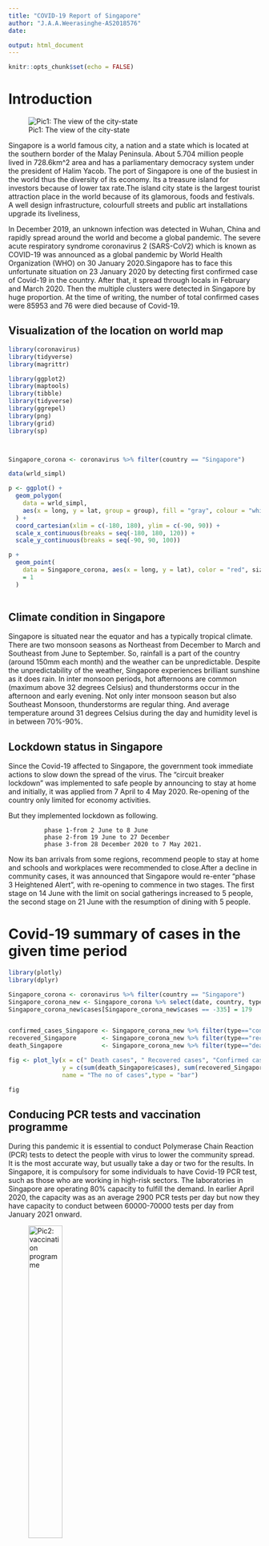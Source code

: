 ---
title: "COVID-19 Report of Singapore"
author: "J.A.A.Weerasinghe-AS2018576"
date: 

output: html_document
---
```{r setup, include=FALSE, comment=NA}
knitr::opts_chunk$set(echo = FALSE)
```


# Introduction
<div align="center">
![Pic1: The view of the city-state](sin.jpg)
</div>



Singapore is a world famous city, a nation and a state which is located at the southern border of the Malay Peninsula. About 5.704 million people lived in 728.6km^2 area and has a parliamentary democracy system under the president of Halim Yacob. The port of Singapore is one of the busiest in the world thus the diversity of its economy. Its a treasure island for investors because of lower tax rate.The island city state is the largest tourist attraction place in the world because of its glamorous, foods and festivals. A well design infrastructure, colourfull streets and public art installations upgrade its liveliness,


In December 2019, an unknown infection was detected in Wuhan, China and rapidly spread around the world and become a global pandemic. The severe acute respiratory syndrome coronavirus 2 (SARS-CoV2) which is known as COVID-19 was announced as a global pandemic by World Health Organization (WHO) on 30 January 2020.Singapore has to face this unfortunate situation on 23 January 2020 by detecting first confirmed case of Covid-19 in the country. After that, it spread through locals in February and March 2020. Then the multiple clusters were detected in Singapore by huge proportion. At the time of writing, the number of total confirmed cases were 85953 and 76 were died because of Covid-19. 



## Visualization of the location on world map
<div align="center">
```{r , comment=NA , message=FALSE , warning=FALSE, echo=FALSE,fig.cap="Fig1: Visualization of Singapore"}

library(coronavirus)
library(tidyverse)
library(magrittr)

library(ggplot2)
library(maptools)
library(tibble)
library(tidyverse)
library(ggrepel)
library(png)
library(grid)
library(sp)



Singapore_corona <- coronavirus %>% filter(country == "Singapore")

data(wrld_simpl)

p <- ggplot() +
  geom_polygon(
    data = wrld_simpl,
    aes(x = long, y = lat, group = group), fill = "gray", colour = "white"
  ) +
  coord_cartesian(xlim = c(-180, 180), ylim = c(-90, 90)) +
  scale_x_continuous(breaks = seq(-180, 180, 120)) +
  scale_y_continuous(breaks = seq(-90, 90, 100))

p +
  geom_point(
    data = Singapore_corona, aes(x = long, y = lat), color = "red", size
    = 1
  )
 
```
</div>

## Climate condition in Singapore

Singapore is situated near the equator and has a typically tropical climate. There are two monsoon seasons as Northeast from December to March and Southeast from June to September. So, rainfall is a part of the country (around 150mm each month) and the weather can be unpredictable. Despite the unpredictability of the weather, Singapore experiences brilliant sunshine as it does rain. In inter monsoon periods, hot afternoons are common (maximum above 32 degrees Celsius) and thunderstorms occur in the afternoon and early evening. Not only inter monsoon season but also Southeast Monsoon, thunderstorms are regular thing. And average temperature around 31 degrees Celsius during the day and humidity level is in between 70%-90%.   

## Lockdown status in Singapore

Since the Covid-19 affected to Singapore, the government took immediate actions to slow down the spread of the virus. The “circuit breaker lockdown” was implemented to safe people by announcing to stay at home and initially, it was applied from 7 April to 4 May 2020. Re-opening of the country only limited for economy activities. 

But they implemented lockdown as following.

              phase 1-from 2 June to 8 June
              phase 2-from 19 June to 27 December
              phase 3-from 28 December 2020 to 7 May 2021.

Now its ban arrivals from some regions, recommend people to stay at home and schools and workplaces were recommended to close.After a decline in community cases, it was announced that Singapore would re-enter “phase 3 Heightened Alert”, with re-opening to commence in two stages. The first stage on 14 June with the limit on social gatherings increased to 5 people, the second stage on 21 June with the resumption of dining with 5 people.

# Covid-19 summary of cases in the given time period

<div align="center">
```{r,  comment=NA , message=FALSE , warning=FALSE, echo = FALSE, fig.cap="Fig2:Summary of cases of Singapore"}


library(plotly)
library(dplyr)

Singapore_corona <- coronavirus %>% filter(country == "Singapore")
Singapore_corona_new <- Singapore_corona %>% select(date, country, type, cases) %>% na.omit()
Singapore_corona_new$cases[Singapore_corona_new$cases == -335] = 179


confirmed_cases_Singapore <- Singapore_corona_new %>% filter(type=="confirmed")
recovered_Singapore       <- Singapore_corona_new %>% filter(type=="recovered") 
death_Singapore           <- Singapore_corona_new %>% filter(type=="death")

fig <- plot_ly(x = c(" Death cases", " Recovered cases", "Confirmed cases"),
               y = c(sum(death_Singapore$cases), sum(recovered_Singapore$cases),sum(confirmed_cases_Singapore$cases)),
               name = "The no of cases",type = "bar")

fig

```
</div>





## Conducing PCR tests and vaccination programme

During this pandemic it is essential to conduct Polymerase Chain Reaction (PCR) tests to detect the people with virus to lower the community spread. It is the most accurate way, but usually take a day or two for the results. In Singapore, it is compulsory for some individuals to have Covid-19 PCR test, such as those who are working in high-risk sectors. The laboratories in Singapore are operating 80% capacity to fulfill the demand. In earlier April 2020, the capacity was as an average 2900 PCR tests per day but now they have capacity to conduct between 60000-70000 tests per day from January 2021 onward. 

<div align="center">
![Pic2: vaccination programme](vaccine.jpg){width=40%}
</div>
Singapore has one of the highest vaccination rates in the world, with 80% of the population fully vaccinated. Assuming that each person needs 2 doses, at least 9,223,226 doses of Covid-19 vaccine are given, which is enough to vaccinate about 80.9%of the country’s population. The government invested more than one billion Singapore dollars for Pfizer Bio-tech, Moderna etc. Singapore was the first country in Asia to approve the Pfizer-BioNTech coronavirus vaccine.


## Actions taken by the Government

  * To stop the spread of COVID-19, the COVID-19 (Temporary Measures) Act 2020 and its Control Order Regulations 2020 was brought into force. 
  * Mask wearing continues to be mandatory in public transport and all public places in Singapore.
  * Travel restrictions were applied.
  * Every Singaporean who would be aged 18 and above in 2020 would receive S$100 worth of SingapoRediscovers vouchers.
  * Wedding receptions are not allowed.
  * The government has clarified that the flow of goods, cargo and food supplies between Singapore to avoid panic buying.
  * Reduced purchasing limits for paper products.
  * Transport services were gradually reduced in stages. Train timings were brought forward to early, and transport frequencies were limited.
  * Trvellers were banned from boders.
  

## **Exploratory Data Analysis**



## 1. Covid-19 confirmed cases in Singapore
<div align="center">
```{r, comment=NA , message=FALSE , warning=FALSE,echo = FALSE, out.width="60%", out.height="50%",fig.cap="Fig3: Covid-19 confirmed cases in Singapore"}

Singapore_corona <- coronavirus %>% filter(country == "Singapore")

Singapore_corona_new <- Singapore_corona %>% select(date, country, type, cases) %>% na.omit()

Singapore_corona_new$cases[Singapore_corona_new$cases == -335] = 179

confirmed_cases_Singapore <- Singapore_corona_new %>% filter(type=="confirmed")

ggplot(confirmed_cases_Singapore, aes(x=date, y=cases)) + geom_line() 
```
</div>

According to the graph there's a huge increase in confirmed cases on April 2020 onwards. From October 2020 to July 2021 ther was no sush huge increase in the confirmed cases, although some cases were reported. But, in July 2021 onward again there's a increase in confirmed cases in Singapore.

## 2. Covid-19 recovered cases in Singapore
<div align="center">
```{r, comment=NA , message=FALSE , warning=FALSE,echo = FALSE, out.width="60%", out.height="50%",fig.cap="Fig4: Covid-19 recovered cases in Singapore" }
  

recovered_Singapore <- Singapore_corona_new %>% filter(type=="recovered")

ggplot(Singapore_corona_new, aes(x=date, y=cases)) + geom_line() 

```
</div>
As figure3, the behavior of recovered cases were reported can be seen. 




## 3. Covid-19 death cases in Singapore
<div align="center">
```{r, comment=NA , message=FALSE , warning=FALSE,echo = FALSE,fig.cap="Fig5: Covid-19  death cases in Singapore"}

death_Singapore <- Singapore_corona_new %>% filter(type=="death")

ggplot(death_Singapore, aes(x=date, y=cases)) + geom_line() 

```
</div>
In Singapore, the number of death cases are less than 76 in the time of writing. In above figure we can see that death cases are lower than 4 during this time period. 


### Total number of confirmed, death and recovered cases in Singapore

 To get an overall idea about confirmed, recovered and death cases in Singapore refer figure(5).

<div align="center">
```{r, comment=NA , message=FALSE , warning=FALSE,echo = FALSE ,fig.cap="Fig6: Total no.of confirmed, death, recovered cases in Singapore" }

library(coronavirus)
Singapore_corona <- coronavirus %>% filter(country == "Singapore")

Singapore_corona_new <- Singapore_corona %>% select(date, country, type, cases) %>% na.omit()

Singapore_corona_new$cases[Singapore_corona_new$cases == -335] = 179

Singapore_corona_new <- Singapore_corona_new %>% group_by(type) %>% mutate(cum_cases = cumsum (cases))

ggplot(Singapore_corona_new, aes(date, cum_cases, colour = type)) + geom_path(size = 1) + labs(title = "Total no.of confirmed, death, recovered cases in Singapore")

```

</div>


## 4. Covid-19 active cases in Singapore
<div align="center">
```{r, comment=NA , message=FALSE , warning=FALSE,echo = FALSE,fig.cap="Fig7: Covid-19 active cases in Singapore"}

Singapore_corona          <- coronavirus %>% filter(country == "Singapore")

Singapore_corona_new <- Singapore_corona %>% select(date, country, type, cases) %>% na.omit()

Singapore_corona_new$cases[Singapore_corona_new$cases == -335] = 179


confirmed_cases_Singapore <- Singapore_corona_new %>% filter(type=="confirmed")
recovered_Singapore       <- Singapore_corona%>% filter(type=="recovered") 
death_Singapore           <- Singapore_corona_new %>% filter(type=="death")


active_Singapore <- mutate(confirmed_cases_Singapore, death = death_Singapore$cases, recovered = recovered_Singapore$cases, active_cases = (cases - death - recovered), cumulative_active_cases = cumsum(active_cases))

ggplot(active_Singapore, aes(x=date, y=cumulative_active_cases)) + geom_line(color = "red") +  ggtitle(" Total active Covid-19 cases")

```
</div>

By looking at the above graph, active cases are higher than in 2020 compared to 2021 during the considered time period.


# Covid-19 Comparison with other countries

## Comparison of Covid-19 in Singapore with other Southeast Asian countries
####  i. Comparison Daily Covid-19 confirmed cases between Singapore and Thailand
<div align="center">
```{r, comment=NA , message=FALSE , warning=FALSE,echo = FALSE, fig.cap="Fig8:Comparison Daily Covid-19 confirmed cases between Singapore and Thailand" }

thai_corona          <- coronavirus %>% filter(country == "Thailand")
confirmed_cases_thai <- thai_corona %>% filter(type =="confirmed")

thai_sing <- data.frame(date = confirmed_cases_Singapore$date , thailand = confirmed_cases_thai$cases, singapore=confirmed_cases_Singapore$cases)
thai_sing <- pivot_longer(thai_sing, c(2,3),"country","value")

ggplot(thai_sing , aes(x=date, y=value, color=country)) + geom_line()

```
</div>
When comparing the daily Covid-19 confirmed cases between Singapore and Thailand, we can see that Thailand has the highest confirmed cases in 2021 compared to Singapore.


#### ii.Comparison Daily Covid-19 confirmed cases between Singapore and Indonesia
<div align="center">
```{r, comment=NA , message=FALSE , warning=FALSE,echo = FALSE, fig.cap="Fig9:Comparison Daily Covid-19 confirmed cases between Singapore and Indonesia" }

Indonesia_corona          <- coronavirus %>% filter(country == "Indonesia")
confirmed_cases_Indonesia <- Indonesia_corona %>% filter(type =="confirmed")


Indonesia_sing <- data.frame(date = confirmed_cases_Singapore$date , Indonesia = confirmed_cases_Indonesia$cases, singapore=confirmed_cases_Singapore$cases)

Indonesia_sing <- pivot_longer(Indonesia_sing, c(2,3),"country","value")

ggplot(Indonesia_sing , aes(x=date, y=value, color=country)) + geom_line()
```
</div>

When comparing the daily Covid-19 confirmed cases between Singapore and Indonesia, we can see that Indonesia has the higher confirmed cases compared to Singapore.


#### iii.Comparison Daily Covid-19 confirmed cases between Singapore and Malaysia
<div align="center">
```{r, comment=NA , message=FALSE , warning=FALSE,echo = FALSE, fig.cap="Fig10:Comparison Daily Covid-19 confirmed cases between Singapore and Malaysia" }

Malaysia_corona          <- coronavirus %>% filter(country == "Malaysia")
confirmed_cases_Malaysia <- Malaysia_corona %>% filter(type=="confirmed")


Malaysia_sing <- data.frame(date = confirmed_cases_Singapore$date , Malaysia = confirmed_cases_Malaysia$cases, singapore=confirmed_cases_Singapore$cases)
Malaysia_sing <- pivot_longer(Malaysia_sing, c(2,3),"country","value")
ggplot(Malaysia_sing , aes(x=date, y=value, color=country)) + geom_line()
```
</div>

When comparing the daily Covid-19 confirmed cases between Singapore and Malaysia, we can see that Indonesia has the higher confirmed cases compared to Singapore.

```{r, comment=NA , message=FALSE , warning=FALSE,echo = FALSE }
near_countries <- filter(coronavirus, country=="Indonesia"|country=="Thailand"|country=="Malaysia"|country=="Singapore")

```

```{r, echo = FALSE }
death_near_countries     <- filter(near_countries, type=="death")
confirmed_near_countries <- filter(near_countries, type=="confirmed")
recovered_near_countries <- filter(near_countries, type=="confirmed")
```


### Overall look for deaths in near countries
<div align="center">
```{r,  comment=NA , message=FALSE , warning=FALSE,echo = FALSE ,fig.cap="Fig11: Covid-19 deaths in Singapore and near countries"}
ggplot(death_near_countries, aes(x = date, y = cases , colour = country)) + geom_path(size=1)  

```
</div>

As figure(10), Singapore has lowest death rate compared to near countries.


### Overall look for recovered cases in near countries
<div align="center">
```{r, comment=NA , message=FALSE , warning=FALSE,echo = FALSE ,fig.cap="Fig12: Covid-19 confirmed cases in Singapore and near countries"}
ggplot(confirmed_near_countries, aes(x = date, y = cases , colour = country)) + geom_path(size=1)  

```
</div>
Above figure shows that Indonesia has highest recovered cases than Malaysia and Thailand. We can get overall idea about how the recovered cases changed over the near countries. 

### Overall look for confirmed cases in near countries
<div align="center">
```{r, comment=NA , message=FALSE , warning=FALSE,echo = FALSE,fig.cap="Fig13: Covid-19 recovered cases in Singapore and near countries" }
ggplot(recovered_near_countries,aes(x=date,y=cases,colour= country )) + geom_line(size=1)

```
</div>
Above figure shows that Indonesia has highest confirmed cases than Singapore, Malaysia and Thailand. We can get overall idea about how the confirmed cases changed over the near countries during this time period. Since, Singapore has lowest confirmed cases compared to near countries.




##  **Comparison of Covid-19 in Singapore with Asian countries**


## 1. Comparison of Covid-19 in Singapore with India

### Comparing Covid-19 deaths in Singapore and India

since India hits the highest number of deaths in Asia, after china, it will be useful to compare how the deaths in Singapore has varied over the time. 

<div align="center">
```{r, comment=NA , message=FALSE , warning=FALSE,echo = FALSE ,fig.cap="Fig14: Covid-19 death cases in India"}

india_corona       <- coronavirus %>% filter(country == "India")
death_india_corona <- india_corona %>% filter(type=="death")
cum_deaths_india   <- mutate(death_india_corona, cumulative_death_sum_india = cumsum(cases))

death_Singapore <- Singapore_corona_new %>% filter(type=="death")
cum_deaths      <- mutate(death_Singapore, cumulative_death_sum = cumsum(cases))

ggplot() + geom_line(data = cum_deaths, aes(x=date, y=cumulative_death_sum, colour = "green")) + geom_line(data = cum_deaths_india, aes(x=date, y=cumulative_death_sum_india,  colour = "red")) + scale_color_discrete(name = "Country", labels = c("Singapore", "India")) + ggtitle("Total Covid-19 Deaths in Singapore and India")

```
</div>


### Covid-19 overall comparison with India 


<div align="center">
```{r, comment=NA , message=FALSE , warning=FALSE,echo = FALSE ,fig.cap="Fig15: Covid-19 overall comparison of cases in India"}

india_and_Singapore <- filter(coronavirus, country=="Singapore"|country == "India")

india_and_Singapore <- india_and_Singapore %>% group_by(country,type) %>% mutate(cum_cases = cumsum(cases))

ggplot(india_and_Singapore, aes(date,cum_cases, colour = country)) + geom_path(size=1) +
  facet_grid(rows= vars(type)) + labs(title = "Comparison of confirmed,death and recovered total number of cases with India")
```
</div>
As figure 14, we can see that confirmed, death and recovered cases in Singapore are negligible when comparing it with India.

### Total Covid-19 confirmed cases camparing with China

<div align="center">
```{r, comment=NA , message=FALSE , warning=FALSE,echo = FALSE,fig.cap="Fig16: Covid-19 confirmed cases in Singapore" }

china_corona           <- coronavirus %>% filter(country == "China")
confirmed_china_corona <- india_corona %>% filter(type == "confirmed")
cum_confirmed_china    <- mutate(confirmed_china_corona, cumulative_confirmed_sum_china = cumsum(cases))

confirmed_cases_Singapore  <- Singapore_corona_new %>% filter(type=="confirmed")
cum_confirmed              <- mutate(confirmed_cases_Singapore , cumulative_confirmed_sum = cumsum(cases))

ggplot() + geom_line(data = cum_confirmed, aes(x=date, y=cumulative_confirmed_sum, colour = "green")) + geom_line(data = cum_confirmed_china, aes(x=date, y=cumulative_confirmed_sum_china,  colour = "red")) + scale_color_discrete(name = "Country", labels = c("Singapore", "China")) + ggtitle("Total Covid-19 confirmed cases  Singapore with China")
```
</div>
As firue(16), the total covid-19 confirmed cases of Singapore is much lower than China. Since, we all know how the pandemic affect to China so it is clear that Singapore has lowest confirmed cases compared to China.



### Comparison of Covid-19 in Singapore with USA

since USA hits the highest number of deaths in the world, it will be useful to compare how the deaths in Singapore has varied over the time. Deaths in Singapore are negligible when comparing it with USA.  

### *Comparing Covid-19 deaths in Singapore and USA*

<div align="center">
```{r, comment=NA , message=FALSE , warning=FALSE,echo = FALSE,fig.cap="Fig17: the graph of Covid-19 deaths in USA" }
usa_corona       <- coronavirus %>% filter(country == "US")

death_usa_corona <- usa_corona %>% filter(type=="death")

cum_deaths_usa   <- mutate(death_usa_corona, cumulative_death_sum_usa = cumsum(cases))

death_Singapore  <- Singapore_corona_new %>% filter(type=="death")

cum_deaths       <- mutate(death_Singapore, cumulative_death_sum = cumsum(cases))

ggplot() + geom_line(data = cum_deaths, aes(x=date, y=cumulative_death_sum, colour = "green")) + geom_line(data = cum_deaths_usa, aes(x=date, y=cumulative_death_sum_usa,  colour = "red")) + scale_color_discrete(name = "Country", labels = c("Singapore", "USA")) + ggtitle("Total Covid-19 Deaths Singapore with USA")

```
</div>


## Discussion

As 27 September 2021, active cases of 14283, total of 89539 confirmed cases with 75176 recoveries and 80 deaths were reported due to the global pandemic of Covid-19. According to the report which I analyzed, we can see that Singapore took better decision makings comparing nearest countries. Singapore currently has a case fatality rate of 0.09%, one of the lowest in the world. As I think, it is because of  contact tracing and testing to identify cases, mandatory mask-wearing, and hospitalization of all high-risk patients etc. Singapore has comparatively strict criteria for classifying COVID-19 deaths, counting patients who were infected with COVID but died of other causes as non-COVID deaths.

We can conclude that Singapore has managed to slow down the Covid-19 in the country with their best. Because, by looking at the graphs, we can't see such control in confirmed and death cases in nearest countries compared to Singapore. May be it's because of Singapore's population have been acting very responsibility and trust in the regulations asked to follow.




## References
  
  * https://hellor.netlify.app/slides/coronavirus_assignment_help_file
  * Wikipedia-https://en.wikipedia.org/wiki/COVID-19_pandemic_in_Singapore
  * A Singapore Government Agency Website- https://www.gov.sg/COVID-19
  * worlometer- https://www.worldometers.info/coronavirus/country/singapore/
  * World Travel Guide-https://www.worldtravelguide.net/guides/asia/singapore/weather-climate-geography/
  * http://zevross.com/blog/2017/06/19/tips-and-tricks-for-working-with-images-and-figures-in-r-markdown-documents/
  * https://journals.sagepub.com
  * https://www.weforum.org
  
 

















